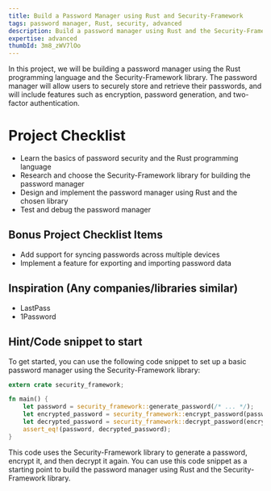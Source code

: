 ```yaml
---
title: Build a Password Manager using Rust and Security-Framework
tags: password manager, Rust, security, advanced
description: Build a password manager using Rust and the Security-Framework library
expertise: advanced
thumbId: 3m8_zWV7lOo
---
```


In this project, we will be building a password manager using the Rust programming language and the Security-Framework library. The password manager will allow users to securely store and retrieve their passwords, and will include features such as encryption, password generation, and two-factor authentication.

<h1>Project Checklist</h1>
<ul>
<li>Learn the basics of password security and the Rust programming language</li>
<li>Research and choose the Security-Framework library for building the password manager</li>
<li>Design and implement the password manager using Rust and the chosen library</li>
<li>Test and debug the password manager</li>
</ul>
<h2>Bonus Project Checklist Items</h2>
<ul>
<li>Add support for syncing passwords across multiple devices</li>
<li>Implement a feature for exporting and importing password data</li>
</ul>
<h2>Inspiration (Any companies/libraries similar)</h2>
<ul>
<li>LastPass</li>
<li>1Password</li>
</ul>
<h2>Hint/Code snippet to start</h2>
To get started, you can use the following code snippet to set up a basic password manager using the Security-Framework library:

```rust
extern crate security_framework;

fn main() {
    let password = security_framework::generate_password(/* ... */);
    let encrypted_password = security_framework::encrypt_password(password);
    let decrypted_password = security_framework::decrypt_password(encrypted_password);
    assert_eq!(password, decrypted_password);
}
```

This code uses the Security-Framework library to generate a password, encrypt it, and then decrypt it again. You can use this code snippet as a starting point to build the password manager using Rust and the Security-Framework library.
